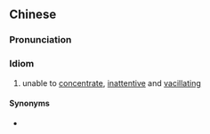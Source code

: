 {{also|心猿意马}}
==Chinese==
{{zh-forms|s=心猿意马}}

===Pronunciation===
{{zh-pron
|m=xīnyuán-yìmǎ
|c=sam1 jyun4 ji3 maa5
|cat=cy
}}

===Idiom===
{{zh-idiom}}

# unable to [[concentrate]], [[inattentive]] and [[vacillating]]

====Synonyms====
* {{zh-l|三心二意}}